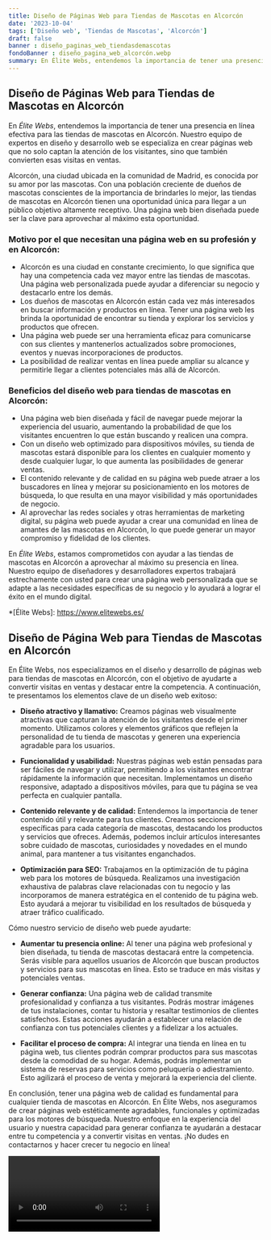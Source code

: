 ```yaml
---
title: Diseño de Páginas Web para Tiendas de Mascotas en Alcorcón
date: '2023-10-04'
tags: ['Diseño web', 'Tiendas de Mascotas', 'Alcorcón']
draft: false
banner : diseño_paginas_web_tiendasdemascotas
fondoBanner : diseño_pagina_web_alcorcón.webp
summary: En Élite Webs, entendemos la importancia de tener una presencia en línea efectiva para las tiendas de mascotas en Alcorcón. Nuestro equipo de expertos en diseño y desarrollo web se especializa en crear páginas web que no solo captan la atención de los visitantes, sino que también convierten esas visitas en ventas.
---
```


## Diseño de Páginas Web para Tiendas de Mascotas en Alcorcón

En *Élite Webs*, entendemos la importancia de tener una presencia en línea efectiva para las tiendas de mascotas en Alcorcón. Nuestro equipo de expertos en diseño y desarrollo web se especializa en crear páginas web que no solo captan la atención de los visitantes, sino que también convierten esas visitas en ventas.

Alcorcón, una ciudad ubicada en la comunidad de Madrid, es conocida por su amor por las mascotas. Con una población creciente de dueños de mascotas conscientes de la importancia de brindarles lo mejor, las tiendas de mascotas en Alcorcón tienen una oportunidad única para llegar a un público objetivo altamente receptivo. Una página web bien diseñada puede ser la clave para aprovechar al máximo esta oportunidad.

### Motivo por el que necesitan una página web en su profesión y en Alcorcón:

- Alcorcón es una ciudad en constante crecimiento, lo que significa que hay una competencia cada vez mayor entre las tiendas de mascotas. Una página web personalizada puede ayudar a diferenciar su negocio y destacarlo entre los demás.
- Los dueños de mascotas en Alcorcón están cada vez más interesados en buscar información y productos en línea. Tener una página web les brinda la oportunidad de encontrar su tienda y explorar los servicios y productos que ofrecen.
- Una página web puede ser una herramienta eficaz para comunicarse con sus clientes y mantenerlos actualizados sobre promociones, eventos y nuevas incorporaciones de productos. 
- La posibilidad de realizar ventas en línea puede ampliar su alcance y permitirle llegar a clientes potenciales más allá de Alcorcón.

### Beneficios del diseño web para tiendas de mascotas en Alcorcón:

- Una página web bien diseñada y fácil de navegar puede mejorar la experiencia del usuario, aumentando la probabilidad de que los visitantes encuentren lo que están buscando y realicen una compra.
- Con un diseño web optimizado para dispositivos móviles, su tienda de mascotas estará disponible para los clientes en cualquier momento y desde cualquier lugar, lo que aumenta las posibilidades de generar ventas.
- El contenido relevante y de calidad en su página web puede atraer a los buscadores en línea y mejorar su posicionamiento en los motores de búsqueda, lo que resulta en una mayor visibilidad y más oportunidades de negocio.
- Al aprovechar las redes sociales y otras herramientas de marketing digital, su página web puede ayudar a crear una comunidad en línea de amantes de las mascotas en Alcorcón, lo que puede generar un mayor compromiso y fidelidad de los clientes.

En *Élite Webs*, estamos comprometidos con ayudar a las tiendas de mascotas en Alcorcón a aprovechar al máximo su presencia en línea. Nuestro equipo de diseñadores y desarrolladores expertos trabajará estrechamente con usted para crear una página web personalizada que se adapte a las necesidades específicas de su negocio y lo ayudará a lograr el éxito en el mundo digital.

*[Élite Webs]: https://www.elitewebs.es/

<GifSeo />

<Cta />

## Diseño de Página Web para Tiendas de Mascotas en Alcorcón

En Élite Webs, nos especializamos en el diseño y desarrollo de páginas web para tiendas de mascotas en Alcorcón, con el objetivo de ayudarte a convertir visitas en ventas y destacar entre la competencia. A continuación, te presentamos los elementos clave de un diseño web exitoso:

* **Diseño atractivo y llamativo:** Creamos páginas web visualmente atractivas que capturan la atención de los visitantes desde el primer momento. Utilizamos colores y elementos gráficos que reflejen la personalidad de tu tienda de mascotas y generen una experiencia agradable para los usuarios.

* **Funcionalidad y usabilidad:** Nuestras páginas web están pensadas para ser fáciles de navegar y utilizar, permitiendo a los visitantes encontrar rápidamente la información que necesitan. Implementamos un diseño responsive, adaptado a dispositivos móviles, para que tu página se vea perfecta en cualquier pantalla.

* **Contenido relevante y de calidad:** Entendemos la importancia de tener contenido útil y relevante para tus clientes. Creamos secciones específicas para cada categoría de mascotas, destacando los productos y servicios que ofreces. Además, podemos incluir artículos interesantes sobre cuidado de mascotas, curiosidades y novedades en el mundo animal, para mantener a tus visitantes enganchados.

* **Optimización para SEO:** Trabajamos en la optimización de tu página web para los motores de búsqueda. Realizamos una investigación exhaustiva de palabras clave relacionadas con tu negocio y las incorporamos de manera estratégica en el contenido de tu página web. Esto ayudará a mejorar tu visibilidad en los resultados de búsqueda y atraer tráfico cualificado.

Cómo nuestro servicio de diseño web puede ayudarte:

* **Aumentar tu presencia online:** Al tener una página web profesional y bien diseñada, tu tienda de mascotas destacará entre la competencia. Serás visible para aquellos usuarios de Alcorcón que buscan productos y servicios para sus mascotas en línea. Esto se traduce en más visitas y potenciales ventas.

* **Generar confianza:** Una página web de calidad transmite profesionalidad y confianza a tus visitantes. Podrás mostrar imágenes de tus instalaciones, contar tu historia y resaltar testimonios de clientes satisfechos. Estas acciones ayudarán a establecer una relación de confianza con tus potenciales clientes y a fidelizar a los actuales.

* **Facilitar el proceso de compra:** Al integrar una tienda en línea en tu página web, tus clientes podrán comprar productos para sus mascotas desde la comodidad de su hogar. Además, podrás implementar un sistema de reservas para servicios como peluquería o adiestramiento. Esto agilizará el proceso de venta y mejorará la experiencia del cliente.

En conclusión, tener una página web de calidad es fundamental para cualquier tienda de mascotas en Alcorcón. En Élite Webs, nos aseguramos de crear páginas web estéticamente agradables, funcionales y optimizadas para los motores de búsqueda. Nuestro enfoque en la experiencia del usuario y nuestra capacidad para generar confianza te ayudarán a destacar entre tu competencia y a convertir visitas en ventas. ¡No dudes en contactarnos y hacer crecer tu negocio en línea!

<Video />

<CtaBot job='Tiendas de Mascotas' city='Alcorcón'/>

<Gmaps query='Alcorcón+españa+maps' />
